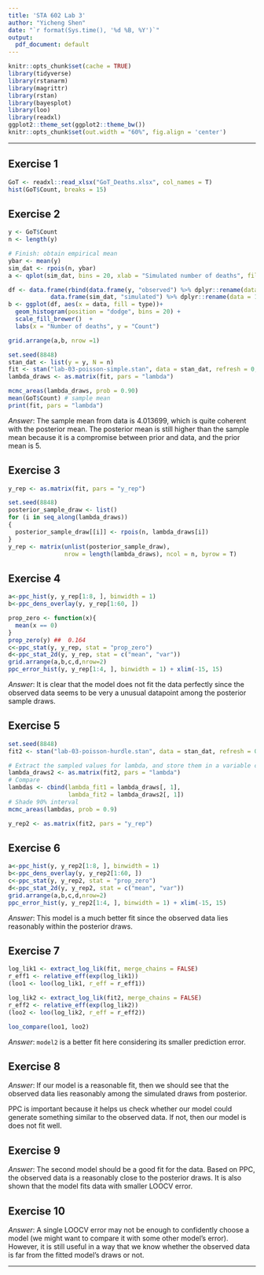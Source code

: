 ```yaml
---
title: 'STA 602 Lab 3'
author: "Yicheng Shen"
date: "`r format(Sys.time(), '%d %B, %Y')`"
output:
  pdf_document: default
---
```


```r
knitr::opts_chunk$set(cache = TRUE)
library(tidyverse)
library(rstanarm)
library(magrittr)
library(rstan)
library(bayesplot)
library(loo)
library(readxl)
ggplot2::theme_set(ggplot2::theme_bw())
knitr::opts_chunk$set(out.width = "60%", fig.align = 'center')
```

***

## Exercise 1

```r
GoT <- readxl::read_xlsx("GoT_Deaths.xlsx", col_names = T)
hist(GoT$Count, breaks = 15)
```


## Exercise 2

```r
y <- GoT$Count
n <- length(y)

# Finish: obtain empirical mean
ybar <- mean(y)
sim_dat <- rpois(n, ybar)
a <- qplot(sim_dat, bins = 20, xlab = "Simulated number of deaths", fill = I("#9ecae1"))

df <- data.frame(rbind(data.frame(y, "observed") %>% dplyr::rename(data = 1, type = 2),
            data.frame(sim_dat, "simulated") %>% dplyr::rename(data = 1, type = 2)))
b <- ggplot(df, aes(x = data, fill = type))+
  geom_histogram(position = "dodge", bins = 20) +
  scale_fill_brewer()  +
  labs(x = "Number of deaths", y = "Count")

grid.arrange(a,b, nrow =1)
```

```r
set.seed(8848)
stan_dat <- list(y = y, N = n)
fit <- stan("lab-03-poisson-simple.stan", data = stan_dat, refresh = 0, chains = 2)
lambda_draws <- as.matrix(fit, pars = "lambda")
```

```r
mcmc_areas(lambda_draws, prob = 0.90)
mean(GoT$Count) # sample mean
print(fit, pars = "lambda")
```
*Answer*: The sample mean from data is 4.013699, which is quite coherent with the posterior mean. The posterior mean is still higher than the sample mean because it is a compromise between prior and data, and the prior mean is 5. 


## Exercise 3

```r
y_rep <- as.matrix(fit, pars = "y_rep")  

set.seed(8848)
posterior_sample_draw <- list()
for (i in seq_along(lambda_draws))
{
  posterior_sample_draw[[i]] <- rpois(n, lambda_draws[i])
}
y_rep <- matrix(unlist(posterior_sample_draw), 
                nrow = length(lambda_draws), ncol = n, byrow = T)
```

## Exercise 4

```r
a<-ppc_hist(y, y_rep[1:8, ], binwidth = 1)
b<-ppc_dens_overlay(y, y_rep[1:60, ])

prop_zero <- function(x){
  mean(x == 0)
} 
prop_zero(y) ##  0.164
c<-ppc_stat(y, y_rep, stat = "prop_zero")
d<-ppc_stat_2d(y, y_rep, stat = c("mean", "var"))
grid.arrange(a,b,c,d,nrow=2)
ppc_error_hist(y, y_rep[1:4, ], binwidth = 1) + xlim(-15, 15)
```

*Answer*: It is clear that the model does not fit the data perfectly since the observed data seems to be very a unusual datapoint among the posterior sample draws. 

## Exercise 5

```r
set.seed(8848)
fit2 <- stan("lab-03-poisson-hurdle.stan", data = stan_dat, refresh = 0, chains = 2)
```

```r
# Extract the sampled values for lambda, and store them in a variable called lambda_draws2:
lambda_draws2 <- as.matrix(fit2, pars = "lambda")
# Compare
lambdas <- cbind(lambda_fit1 = lambda_draws[, 1],
                 lambda_fit2 = lambda_draws2[, 1])
# Shade 90% interval
mcmc_areas(lambdas, prob = 0.9) 
```

```r
y_rep2 <- as.matrix(fit2, pars = "y_rep")
```


## Exercise 6

```r
a<-ppc_hist(y, y_rep2[1:8, ], binwidth = 1)
b<-ppc_dens_overlay(y, y_rep2[1:60, ])
c<-ppc_stat(y, y_rep2, stat = "prop_zero")
d<-ppc_stat_2d(y, y_rep2, stat = c("mean", "var"))
grid.arrange(a,b,c,d,nrow=2)
ppc_error_hist(y, y_rep2[1:4, ], binwidth = 1) + xlim(-15, 15)
```
*Answer*: This model is a much better fit since the observed data lies reasonably within the posterior draws. 


## Exercise 7

```r
log_lik1 <- extract_log_lik(fit, merge_chains = FALSE)
r_eff1 <- relative_eff(exp(log_lik1)) 
(loo1 <- loo(log_lik1, r_eff = r_eff1))

log_lik2 <- extract_log_lik(fit2, merge_chains = FALSE)
r_eff2 <- relative_eff(exp(log_lik2)) 
(loo2 <- loo(log_lik2, r_eff = r_eff2))

loo_compare(loo1, loo2)
```

*Answer*: `model2` is a better fit here considering its smaller prediction error. 


## Exercise 8

*Answer*: If our model is a reasonable fit, then we should see that the observed data lies reasonably among the simulated draws from posterior.

PPC is important because it helps us check whether our model could generate something similar to the observed data. If not, then our model is does not fit well. 


## Exercise 9

*Answer*: The second model should be a good fit for the data. Based on PPC, the observed data is a reasonably close to the posterior draws. It is also shown that the model fits data with smaller LOOCV error. 


## Exercise 10

*Answer*: A single LOOCV error may not be enough to confidently choose a model (we might want to compare it with some other model's error). 
However, it is still useful in a way that we know whether the observed data is far from the fitted model's draws or not.  

***